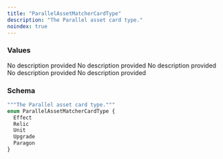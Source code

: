 ```yaml
---
title: "ParallelAssetMatcherCardType"
description: "The Parallel asset card type."
noindex: true
---
```


### Values

<ResponseField name="Effect" type="enum">
  No description provided
</ResponseField>

<ResponseField name="Relic" type="enum">
  No description provided
</ResponseField>

<ResponseField name="Unit" type="enum">
  No description provided
</ResponseField>

<ResponseField name="Upgrade" type="enum">
  No description provided
</ResponseField>

<ResponseField name="Paragon" type="enum">
  No description provided
</ResponseField>

### Schema


```graphql 
"""The Parallel asset card type."""
enum ParallelAssetMatcherCardType {
  Effect
  Relic
  Unit
  Upgrade
  Paragon
}
```
